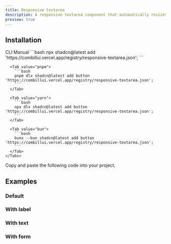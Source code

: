 ```yaml
---
title: Responsive textarea
description: A responsive textarea component that automatically resizes as you type.
preview: true
---
```


<ComponentTabs name='responsive-textarea-default' />

## Installation

<ShadcnTabs defaultValue='cli'>
  <TabsList >
    <TabsTrigger  value='cli'>
      CLI
    </TabsTrigger>
    <TabsTrigger  value='manual'>
      Manual
    </TabsTrigger>
  </TabsList>

  <TabsContent  value='cli'>
    <Tabs items={["npm", "pnpm", "yarn", "bun"]}>
      <Tab value="npm">
        ```bash
        npx shadcn@latest add 'https://combillui.vercel.app/registry/responsive-textarea.json';
        ```
      </Tab>
      
      <Tab value="pnpm">
        ```bash 
        pnpm dlx shadcn@latest add button 'https://combillui.vercel.app/registry/responsive-textarea.json';
        ```
      </Tab>

      <Tab value="yarn">
        ```bash
        npx dlx shadcn@latest add button 'https://combillui.vercel.app/registry/responsive-textarea.json';
        ```
      </Tab>

      <Tab value="bun">
        ```bash
        bunx --bun shadcn@latest add button 'https://combillui.vercel.app/registry/responsive-textarea.json';
        ```
      </Tab>
    </Tabs>

  </TabsContent>
  <TabsContent  value='manual'>
    <Steps>
      <Step>
        Copy and paste the following code into your project.
        <ComponentSource name="responsive-textarea" />
      </Step>
    </Steps>
  </TabsContent>
</ShadcnTabs>

## Examples

### Default

<ComponentTabs name='responsive-textarea-default' />

### With label

<ComponentTabs name='responsive-textarea-with-label' />

### With text

<ComponentTabs name='responsive-textarea-with-text' />

### With form

<ComponentTabs name='responsive-textarea-with-form' />
